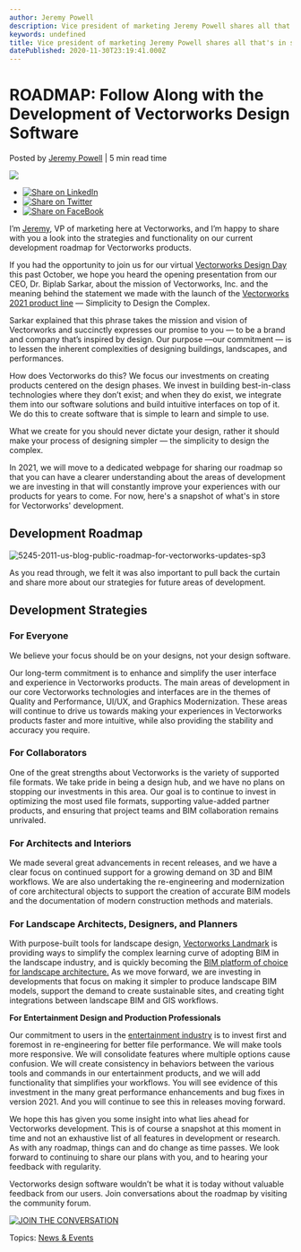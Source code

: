 ```yaml
---
author: Jeremy Powell
description: Vice president of marketing Jeremy Powell shares all that's in store for Vectorworks in coming releases.
keywords: undefined
title: Vice president of marketing Jeremy Powell shares all that's in store for Vectorworks in coming releases. 
datePublished: 2020-11-30T23:19:41.000Z
---
```

  

# ROADMAP: Follow Along with the Development of Vectorworks Design Software

 Posted by [Jeremy Powell](https://blog.vectorworks.net/author/jeremy-powell) | 5 min read time 

![](https://blog.vectorworks.net/hubfs/5245-2011-us-blog-public-roadmap-for-vectorworks-feature-image.jpg) 

* [![Share on LinkedIn](https://2659751.fs1.hubspotusercontent-na1.net/hubfs/2659751/michaelDemo/share-LI.png)](http://www.linkedin.com/shareArticle?mini=true&url=https%3A%2F%2Fblog.vectorworks.net%2Froadmap-follow-along-with-the-development-of-vectorworks-design-software)
* [![Share on Twitter](https://2659751.fs1.hubspotusercontent-na1.net/hubfs/2659751/michaelDemo/share-TW.png)](https://www.twitter.com/share?text=ROADMAP:%20Follow%20Along%20with%20the%20Development%20of%20Vectorworks%20Design%20Software&url=https%3A%2F%2Fblog.vectorworks.net%2Froadmap-follow-along-with-the-development-of-vectorworks-design-software&via=PMGTweets)
* [![Share on FaceBook](https://2659751.fs1.hubspotusercontent-na1.net/hubfs/2659751/michaelDemo/share-FB.png)](https://www.facebook.com/sharer/sharer.php?u=https%3A%2F%2Fblog.vectorworks.net%2Froadmap-follow-along-with-the-development-of-vectorworks-design-software)

I’m [Jeremy](https://www.linkedin.com/in/jerpowell/), VP of marketing here at Vectorworks, and I’m happy to share with you a look into the strategies and functionality on our current development roadmap for Vectorworks products.

If you had the opportunity to join us for our virtual [Vectorworks Design Day](https://www.vectorworks.net/design-day?utm%5Fcampaign=blog&utm%5Fmedium=planetvectorworks&utm%5Fsource=intext&utm%5Fcontent=113020publicroadmap) this past October, we hope you heard the opening presentation from our CEO, Dr. Biplab Sarkar, about the mission of Vectorworks, Inc. and the meaning behind the statement we made with the launch of the [Vectorworks 2021 product line](http://vectorworks.net/2021?utm%5Fcampaign=blog&utm%5Fmedium=planetvectorworks&utm%5Fsource=intext&utm%5Fcontent=113020publicroadmap) — Simplicity to Design the Complex. 

Sarkar explained that this phrase takes the mission and vision of Vectorworks and succinctly expresses our promise to you — to be a brand and company that’s inspired by design. Our purpose —our commitment — is to lessen the inherent complexities of designing buildings, landscapes, and performances.

How does Vectorworks do this? We focus our investments on creating products centered on the design phases. We invest in building best-in-class technologies where they don’t exist; and when they do exist, we integrate them into our software solutions and build intuitive interfaces on top of it. We do this to create software that is simple to learn and simple to use.

What we create for you should never dictate your design, rather it should make your process of designing simpler — the simplicity to design the complex.

In 2021, we will move to a dedicated webpage for sharing our roadmap so that you can have a clearer understanding about the areas of development we are investing in that will constantly improve your experiences with our products for years to come. For now, here's a snapshot of what's in store for Vectorworks' development. 

## Development Roadmap

![5245-2011-us-blog-public-roadmap-for-vectorworks-updates-sp3](https://blog.vectorworks.net/hs-fs/hubfs/Blog%20Images/201130%20Development%20Roadmap/5245-2011-us-blog-public-roadmap-for-vectorworks-updates-sp3.jpg?width=2430&name=5245-2011-us-blog-public-roadmap-for-vectorworks-updates-sp3.jpg) 

As you read through, we felt it was also important to pull back the curtain and share more about our strategies for future areas of development.

## Development Strategies

### For Everyone

We believe your focus should be on your designs, not your design software.

Our long-term commitment is to enhance and simplify the user interface and experience in Vectorworks products. The main areas of development in our core Vectorworks technologies and interfaces are in the themes of Quality and Performance, UI/UX, and Graphics Modernization. These areas will continue to drive us towards making your experiences in Vectorworks products faster and more intuitive, while also providing the stability and accuracy you require.

### For Collaborators

One of the great strengths about Vectorworks is the variety of supported file formats. We take pride in being a design hub, and we have no plans on stopping our investments in this area. Our goal is to continue to invest in optimizing the most used file formats, supporting value-added partner products, and ensuring that project teams and BIM collaboration remains unrivaled.

### For Architects and Interiors

We made several great advancements in recent releases, and we have a clear focus on continued support for a growing demand on 3D and BIM workflows. We are also undertaking the re-engineering and modernization of core architectural objects to support the creation of accurate BIM models and the documentation of modern construction methods and materials.

### For Landscape Architects, Designers, and Planners

With purpose-built tools for landscape design, [Vectorworks Landmark](http://vectorworks.net/landmark?utm%5Fcampaign=blog&utm%5Fmedium=planetvectorworks&utm%5Fsource=intext&utm%5Fcontent=113020publicroadmap) is providing ways to simplify the complex learning curve of adopting BIM in the landscape industry, and is quickly becoming the [BIM platform of choice for landscape architecture.](http://vectorworks.net/start/bim-for-landscape?utm%5Fcampaign=blog&utm%5Fmedium=planetvectorworks&utm%5Fsource=intext&utm%5Fcontent=113020publicroadmap) As we move forward, we are investing in developments that focus on making it simpler to produce landscape BIM models, support the demand to create sustainable sites, and creating tight integrations between landscape BIM and GIS workflows.

**For Entertainment Design and Production Professionals**

Our commitment to users in the [entertainment industry](http://vectorworks.net/spotlight?utm%5Fcampaign=blog&utm%5Fmedium=planetvectorworks&utm%5Fsource=intext&utm%5Fcontent=113020publicroadmap) is to invest first and foremost in re-engineering for better file performance. We will make tools more responsive. We will consolidate features where multiple options cause confusion. We will create consistency in behaviors between the various tools and commands in our entertainment products, and we will add functionality that simplifies your workflows. You will see evidence of this investment in the many great performance enhancements and bug fixes in version 2021\. And you will continue to see this in releases moving forward.

We hope this has given you some insight into what lies ahead for Vectorworks development. This is of course a snapshot at this moment in time and not an exhaustive list of all features in development or research. As with any roadmap, things can and do change as time passes. We look forward to continuing to share our plans with you, and to hearing your feedback with regularity. 

Vectorworks design software wouldn’t be what it is today without valuable feedback from our users. Join conversations about the roadmap by visiting the community forum.

[![JOIN THE CONVERSATION](https://no-cache.hubspot.com/cta/default/3018241/9f926f6a-f289-40d2-b989-758ab667bbda.png)](https://cta-redirect.hubspot.com/cta/redirect/3018241/9f926f6a-f289-40d2-b989-758ab667bbda) 

 Topics: [News & Events](https://blog.vectorworks.net/topic/news-events) 

  